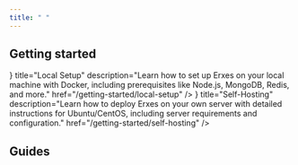 ```yaml
---
title: " "
---
```



## Getting started

<Cards>
  <Card
    icon={<TerminalIcon />}
    title="Local Setup"
    description="Learn how to set up Erxes on your local machine with Docker, including prerequisites like Node.js, MongoDB, Redis, and more."
    href="/getting-started/local-setup"
  />
  <Card
    icon={<ServerIcon />}
    title="Self-Hosting"
    description="Learn how to deploy Erxes on your own server with detailed instructions for Ubuntu/CentOS, including server requirements and configuration."
    href="/getting-started/self-hosting"
  />
</Cards>

## Guides

<Cards>
  <Card
    title="Local Setup"
    description="Step-by-step guide for setting up Erxes locally with Docker, including database configuration and service management."
    href="/getting-started/local-setup"
  />
  <Card
    title="Self-Hosting"
    description="Comprehensive guide for deploying Erxes on your own server, including server requirements, installation scripts, and production configuration."
    href="/getting-started/self-hosting"
  />
</Cards>
